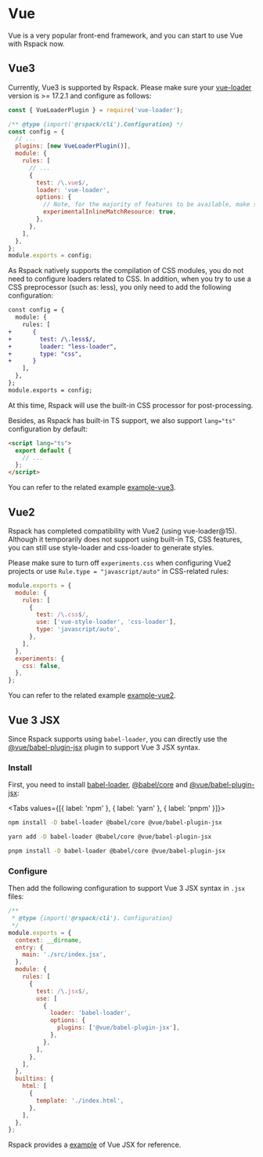 # Vue

Vue is a very popular front-end framework, and you can start to use Vue with Rspack now.

## Vue3

Currently, Vue3 is supported by Rspack. Please make sure your [vue-loader](https://github.com/vuejs/vue-loader) version is >= 17.2.1 and configure as follows:

```js title="rspack.config.js"
const { VueLoaderPlugin } = require('vue-loader');

/** @type {import('@rspack/cli').Configuration} */
const config = {
  // ...
  plugins: [new VueLoaderPlugin()],
  module: {
    rules: [
      // ...
      {
        test: /\.vue$/,
        loader: 'vue-loader',
        options: {
          // Note, for the majority of features to be available, make sure this option is `true`
          experimentalInlineMatchResource: true,
        },
      },
    ],
  },
};
module.exports = config;
```

As Rspack natively supports the compilation of CSS modules, you do not need to configure loaders related to CSS. In addition, when you try to use a CSS preprocessor (such as: less), you only need to add the following configuration:

```diff
const config = {
  module: {
    rules: [
+      {
+        test: /\.less$/,
+        loader: "less-loader",
+        type: "css",
+      }
    ],
  },
};
module.exports = config;
```

At this time, Rspack will use the built-in CSS processor for post-processing.

Besides, as Rspack has built-in TS support, we also support `lang="ts"` configuration by default:

```html
<script lang="ts">
  export default {
    // ...
  };
</script>
```

You can refer to the related example [example-vue3](https://github.com/web-infra-dev/rspack/tree/main/examples/vue).

## Vue2

Rspack has completed compatibility with Vue2 (using vue-loader@15). Although it temporarily does not support using built-in TS, CSS features, you can still use style-loader and css-loader to generate styles.

Please make sure to turn off `experiments.css` when configuring Vue2 projects or use `Rule.type = "javascript/auto"` in CSS-related rules:

```js title="rspack.config.js"
module.exports = {
  module: {
    rules: [
      {
        test: /\.css$/,
        use: ['vue-style-loader', 'css-loader'],
        type: 'javascript/auto',
      },
    ],
  },
  experiments: {
    css: false,
  },
};
```

You can refer to the related example [example-vue2](https://github.com/web-infra-dev/rspack/tree/main/examples/vue2).

## Vue 3 JSX

Since Rspack supports using `babel-loader`, you can directly use the [@vue/babel-plugin-jsx](https://github.com/vuejs/babel-plugin-jsx) plugin to support Vue 3 JSX syntax.

### Install

First, you need to install [babel-loader](https://www.npmjs.com/package/babel-loader), [@babel/core](https://www.npmjs.com/package/@babel/core) and [@vue/babel-plugin-jsx](https://www.npmjs.com/package/@vue/babel-plugin-jsx):


<Tabs values={[{ label: 'npm' }, { label: 'yarn' }, { label: 'pnpm' }]}>
   <Tab>

```sh
npm install -D babel-loader @babel/core @vue/babel-plugin-jsx
```

   </Tab>

   <Tab>

```sh
yarn add -D babel-loader @babel/core @vue/babel-plugin-jsx
```

   </Tab>

   <Tab>

```sh
pnpm install -D babel-loader @babel/core @vue/babel-plugin-jsx
```

   </Tab>
</Tabs>

### Configure

Then add the following configuration to support Vue 3 JSX syntax in `.jsx` files:

```js title="rspack.config.js"
/**
 * @type {import('@rspack/cli'). Configuration}
 */
module.exports = {
  context: __dirname,
  entry: {
    main: './src/index.jsx',
  },
  module: {
    rules: [
      {
        test: /\.jsx$/,
        use: [
          {
            loader: 'babel-loader',
            options: {
              plugins: ['@vue/babel-plugin-jsx'],
            },
          },
        ],
      },
    ],
  },
  builtins: {
    html: [
      {
        template: './index.html',
      },
    ],
  },
};
```

Rspack provides a [example](https://github.com/web-infra-dev/rspack/tree/main/examples/vue3-jsx) of Vue JSX for reference.

